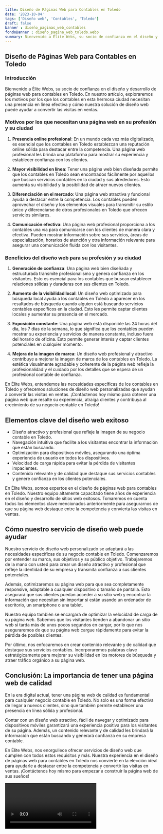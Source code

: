 ```yaml
---
title: Diseño de Páginas Web para Contables en Toledo
date: '2023-10-04'
tags: ['Diseño web', 'Contables', 'Toledo']
draft: false
banner : diseño_paginas_web_contables
fondoBanner : diseño_pagina_web_toledo.webp
summary: Bienvenido a Élite Webs, su socio de confianza en el diseño y desarrollo de páginas web para contables en Toledo. En nuestro artículo, exploraremos los motivos por los que los contables en esta hermosa ciudad necesitan una presencia en línea efectiva y cómo nuestra solución de diseño web puede ayudar a convertir las visitas en ventas.
---
```


## Diseño de Páginas Web para Contables en Toledo

### Introducción

Bienvenido a Élite Webs, su socio de confianza en el diseño y desarrollo de páginas web para contables en Toledo. En nuestro artículo, exploraremos los motivos por los que los contables en esta hermosa ciudad necesitan una presencia en línea efectiva y cómo nuestra solución de diseño web puede ayudar a convertir las visitas en ventas.

### Motivos por los que necesitan una página web en su profesión y su ciudad

1. **Presencia online profesional**: En un mundo cada vez más digitalizado, es esencial que los contables en Toledo establezcan una reputación online sólida para destacar entre la competencia. Una página web profesional les brinda una plataforma para mostrar su experiencia y establecer confianza con los clientes.

2. **Mayor visibilidad en línea**: Tener una página web bien diseñada permite que los contables en Toledo sean encontrados fácilmente por aquellos que buscan servicios contables en la ciudad y sus alrededores. Esto aumenta su visibilidad y la posibilidad de atraer nuevos clientes.

3. **Diferenciación en el mercado**: Una página web atractiva y funcional ayuda a destacar entre la competencia. Los contables pueden aprovechar el diseño y los elementos visuales para transmitir su estilo único y diferenciarse de otros profesionales en Toledo que ofrecen servicios similares.

4. **Comunicación efectiva**: Una página web profesional proporciona a los contables una vía para comunicarse con los clientes de manera clara y efectiva. Pueden mostrar información sobre sus servicios, áreas de especialización, horarios de atención y otra información relevante para asegurar una comunicación fluida con los visitantes.

### Beneficios del diseño web para su profesión y su ciudad

1. **Generación de confianza**: Una página web bien diseñada y estructurada transmite profesionalismo y genera confianza en los visitantes. Esto es esencial para los contables que buscan establecer relaciones sólidas y duraderas con sus clientes en Toledo.

2. **Aumento de la visibilidad local**: Un diseño web optimizado para búsqueda local ayuda a los contables en Toledo a aparecer en los resultados de búsqueda cuando alguien está buscando servicios contables específicos en la ciudad. Esto les permite captar clientes locales y aumentar su presencia en el mercado.

3. **Exposición constante**: Una página web está disponible las 24 horas del día, los 7 días de la semana, lo que significa que los contables pueden mostrar su experiencia y servicios de manera constante, incluso fuera del horario de oficina. Esto permite generar interés y captar clientes potenciales en cualquier momento.

4. **Mejora de la imagen de marca**: Un diseño web profesional y atractivo contribuye a mejorar la imagen de marca de los contables en Toledo. La estética visualmente agradable y coherente de la página web refleja la profesionalidad y el cuidado por los detalles que se espera de un profesional contable de confianza.

En Élite Webs, entendemos las necesidades específicas de los contables en Toledo y ofrecemos soluciones de diseño web personalizadas que ayudan a convertir las visitas en ventas. ¡Contáctenos hoy mismo para obtener una página web que resalte su experiencia, atraiga clientes y contribuya al crecimiento de su negocio contable en Toledo!

<GifSeo />

<Cta />

## Elementos clave del diseño web exitoso

- Diseño atractivo y profesional que refleje la imagen de su negocio contable en Toledo.
- Navegación intuitiva que facilite a los visitantes encontrar la información que están buscando.
- Optimización para dispositivos móviles, asegurando una óptima experiencia de usuario en todos los dispositivos.
- Velocidad de carga rápida para evitar la pérdida de visitantes impacientes.
- Contenido relevante y de calidad que destaque sus servicios contables y genere confianza en los clientes potenciales.

En Élite Webs, somos expertos en el diseño de páginas web para contables en Toledo. Nuestro equipo altamente capacitado tiene años de experiencia en el diseño y desarrollo de sitios web exitosos. Tomaremos en cuenta todos los elementos clave mencionados anteriormente para asegurarnos de que su página web destaque entre la competencia y convierta las visitas en ventas.

## Cómo nuestro servicio de diseño web puede ayudar

Nuestro servicio de diseño web personalizado se adaptará a las necesidades específicas de su negocio contable en Toledo. Comenzaremos por entender su marca, sus objetivos y su público objetivo. Trabajaremos de la mano con usted para crear un diseño atractivo y profesional que refleje la identidad de su empresa y transmita confianza a sus clientes potenciales.

Además, optimizaremos su página web para que sea completamente responsive, adaptable a cualquier dispositivo o tamaño de pantalla. Esto asegurará que sus clientes puedan acceder a su sitio web y encontrar la información que necesitan sin importar si están usando un ordenador de escritorio, un smartphone o una tablet.

Nuestro equipo también se encargará de optimizar la velocidad de carga de su página web. Sabemos que los visitantes tienden a abandonar un sitio web si tarda más de unos pocos segundos en cargar, por lo que nos aseguraremos de que su página web cargue rápidamente para evitar la pérdida de posibles clientes.

Por último, nos enfocaremos en crear contenido relevante y de calidad que destaque sus servicios contables. Incorporaremos palabras clave estratégicamente para mejorar su visibilidad en los motores de búsqueda y atraer tráfico orgánico a su página web.

## Conclusión: La importancia de tener una página web de calidad

En la era digital actual, tener una página web de calidad es fundamental para cualquier negocio contable en Toledo. No solo es una forma efectiva de llegar a nuevos clientes, sino que también permite establecer una presencia en línea sólida y profesional.

Contar con un diseño web atractivo, fácil de navegar y optimizado para dispositivos móviles garantizará una experiencia positiva para los visitantes de su página. Además, un contenido relevante y de calidad les brindará la información que están buscando y generará confianza en su empresa contable.

En Élite Webs, nos enorgullece ofrecer servicios de diseño web que cumplen con todos estos requisitos y más. Nuestra experiencia en el diseño de páginas web para contables en Toledo nos convierte en la elección ideal para ayudarle a destacar entre la competencia y convertir las visitas en ventas. ¡Contáctenos hoy mismo para empezar a construir la página web de sus sueños!

<Video />

<CtaBot job='Contables' city='Toledo'/>

<Gmaps query='Toledo+españa+maps' />